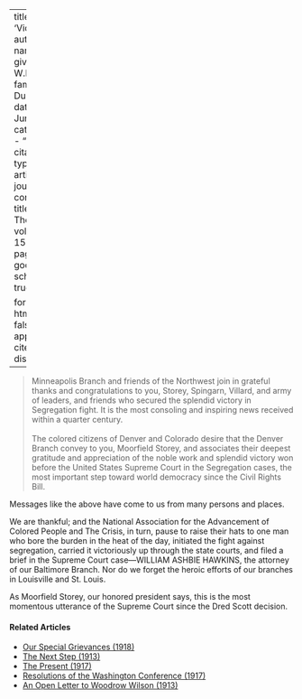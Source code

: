 
---
title: 'Victory'
author:
  - name:
      given: W.E.B.
      family: Du Bois
date: Jun. 1917
categories: 
  - ""
citation: 
  type: article-journal
  container-title: The Crisis
  volume: 15
  issue: 2
  page: 61
google-scholar: true

format:
  html:
    toc: false
    appendix-cite-as: display
---



> Minneapolis Branch and friends of the Northwest join in grateful thanks and congratulations to you, Storey, Spingarn, Villard, and army of leaders, and friends who secured the splendid victory in Segregation fight. It is the most consoling and inspiring news received within a quarter century.    
> &nbsp;     
> The colored citizens of Denver and Colorado desire that the Denver Branch convey to you, Moorfield Storey, and associates their deepest gratitude and appreciation of the noble work and splendid victory won before the United States Supreme Court in the Segregation cases, the most important step toward world democracy since the Civil Rights Bill.

Messages like the above have come to us from many persons and places.

We are thankful; and the National Association for the Advancement of Colored People and <span class="crisis-title">The Crisis</span>, in turn, pause to raise their hats to one man who bore the burden in the heat of the day, initiated the fight against segregation, carried it victoriously up through the state courts, and filed a brief in the Supreme Court case---WILLIAM ASHBIE HAWKINS, the attorney of our Baltimore Branch. Nor do we forget the heroic efforts of our branches in Louisville and St. Louis.

As Moorfield Storey, our honored president says, this is the most momentous utterance of the Supreme Court since the Dred Scott decision.

<!-- Similar articles start here -->
<div  class="clear-wrap"></div>

#### Related Articles

* [Our Special Grievances (1918)](/Volumes/16/05/our_special_greivances.html)
* [The Next Step (1913)](/Volumes/06/02/next_step.html)
* [The Present (1917)](/Volumes/14/04/present.html)
* [Resolutions of the Washington Conference (1917)](/Volumes/14/02/resolutions.html)
* [An Open Letter to Woodrow Wilson (1913)](/Volumes/05/05/open_letter.html)

<!-- Similar articles end here -->